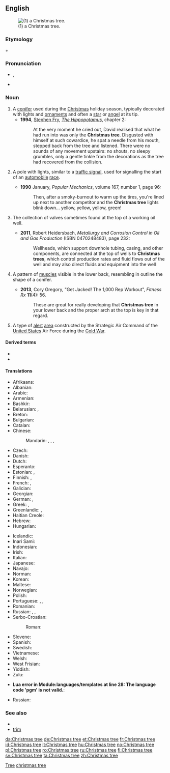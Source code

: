==English==
[[File:Árbol_de_navidad_en_un_hogar_chileno,_2006.jpg|thumb|(1) a Christmas tree.]]

===Etymology===
{{m|en|Christmas}} + {{m|en|tree}}

===Pronunciation===
* {{enPR|krĭsʹ-məs-trē}}, {{IPA|/ˈkɹɪsməs tɹiː/|lang=en}}
* {{audio|En-ca-Christmas_tree.ogg|Audio (CA)|lang=en}}

===Noun===
{{en-noun}}

# A [[conifer]] used during the [[Christmas]] holiday season, typically decorated with lights and [[ornament]]s and often a [[star]] or [[angel]] at its tip.
#* '''1994''', [[w:Stephen Fry|Stephen Fry]], ''[[w:The Hippopotamus|The Hippopotamus]]'', chapter 2:
#*: At the very moment he cried out, David realised that what he had run into was only the '''Christmas tree'''. Disgusted with himself at such cowardice, he spat a needle from his mouth, stepped back from the tree and listened. There were no sounds of any movement upstairs: no shouts, no sleepy grumbles, only a gentle tinkle from the decorations as the tree had recovered from the collision.
# {{lb|en|racing}} A pole with lights, similar to a [[traffic signal]], used for signalling the start of an [[automobile]] [[race]].
#* '''1990''' January, ''Popular Mechanics'', volume 167, number 1, page 96:
#*: Then, after a smoky-burnout to warm up the tires, you're lined up next to another competitor and the '''Christmas tree''' lights blink down... yellow, yellow, yellow, green!
# {{lb|en|oil industry|_|jargon}} The collection of valves sometimes found at the top of a working oil well.
#* '''2011''', Robert Heidersbach, ''Metallurgy and Corrosion Control in Oil and Gas Production'' (ISBN 0470248483), page 232:
#*: Wellheads, which support downhole tubing, casing, and other components, are connected at the top of wells to '''Christmas trees''', which control production rates and fluid flows out of the well and may also direct fluids and equipment into the well
# {{lb|en|bodybuilding}} A pattern of [[muscle]]s visible in the lower back, resembling in outline the shape of a conifer.
#* '''2013''', Cory Gregory, "Get Jacked! The 1,000 Rep Workout", ''Fitness Rx'' '''11'''(4): 56.
#*: These are great for really developing that '''Christmas tree''' in your lower back and the proper arch at the top is key in that regard.
# {{lb|en|aviation|historical}} A type of [[alert]] [[area]] constructed by the Strategic Air Command of the [[United States]] Air Force during the [[Cold War]].

====Derived terms====
* {{l|en|Christmas tree bill}}
* {{l|en|Christmas tree formation}}

====Translations====
{{trans-top|a tree used during the Christmas holiday season}}
* Afrikaans: {{t|af|kersboom}}
* Albanian: {{t|sq|pema e Vitit të Ri}}
* Arabic: {{t|ar|شَجَرَةُ اَلْمِيلَادِ|f}}
* Armenian: {{t+|hy|տոնածառ}}
* Bashkir: {{t|ba|шыршы}}
* Belarusian: {{t|be|ёлка|f|sc=Cyrl}}, {{t|be|калядная ёлка|f|sc=Cyrl}}
* Breton: {{t|br|gwezenn Nedeleg|f}}
* Bulgarian: {{t+|bg|елха|f}}
* Catalan: {{t|ca|arbre de Nadal}}
* Chinese:
*: Mandarin: {{t|cmn|耶誕樹|sc=Hani}}, {{t|cmn|耶诞树|tr=yēdànshù|sc=Hani}}, {{t+|cmn|聖誕樹|sc=Hani}}, {{t+|cmn|圣诞树|tr=shèngdànshù|sc=Hani}}
* Czech: {{t|cs|vánoční stromeček|m}}
* Danish: {{t+|da|juletræ|n}}
* Dutch: {{t+|nl|kerstboom|m}}
* Esperanto: {{t|eo|Kristnaska arbo}}
* Estonian: {{t+|et|jõulupuu}}, {{t+|et|jõulukuusk}}
* Finnish: {{t+|fi|joulukuusi}}, {{t+|fi|joulupuu}}
* French: {{t+|fr|arbre de Noël|m}}, {{t+|fr|sapin de Noël|m}}
* Galician: {{t+|gl|árbore de Nadal|f}}
* Georgian: {{t+|ka|საშობაო ნაძვის ხე}}
* German: {{t+|de|Weihnachtsbaum|m}}, {{t+|de|Christbaum|m}}
* Greek: {{t|el|δένδρο των Χριστουγέννων|n}}, {{t|el|χριστουγεννιάτικο δένδρο|n}}
* Greenlandic: {{t|kl|orpik}}, {{t|kl|orpiliaq}}
* Haitian Creole: {{t|ht|abdenwel}}
* Hebrew: {{t|he|[[עץ]] [[חג המולד]]|m}}
* Hungarian: {{t+|hu|karácsonyfa}}
{{trans-mid}}
* Icelandic: {{t+|is|jólatré|n}}
* Inari Sami: {{t|smn|juovlâmuorâ}}
* Indonesian: {{t|id|pohon Natal}}
* Irish: {{t|ga|crann Nollag}}
* Italian: {{t+|it|albero di Natale|m}}
* Japanese: {{t+|ja|クリスマスツリー|tr=kurisumasutsurī}}
* Navajo: {{t|nv|chʼóyáázh naashchʼąąʼígíí}}
* Norman: {{t|nrf|arbre d'Noué|m}}
* Korean: {{t|ko|크리스마스 트리|sc=Kore}}
* Maltese: {{t|mt|siġra tal-Milied}}
* Norwegian: {{t|no|juletre|n}}
* Polish: {{t+|pl|choinka|f}}
* Portuguese: {{t+|pt|árvore de Natal|f}}, {{t|pt|pinheiro de natal|m}}, {{t|pt|pinheirinho|m}}
* Romanian: {{t+|ro|pom de Crăciun}}
* Russian: {{t+|ru|ёлка|f}}, {{t+|ru|нового́дняя ёлка|f}}, {{t|ru|рожде́ственская ёлка|f}}
* Serbo-Croatian:
*: Roman: {{t|sh|božićno drvce}}
* Slovene: {{t|sl|božično drevo|n}}
* Spanish: {{t+|es|árbol de Navidad|m}}
* Swedish: {{t+|sv|julgran}}
* Vietnamese: {{t|vi|cây Nô-en}}
* Welsh: {{t|cy|coeden Nadolig}}
* West Frisian: {{t|fy|krystbeam}}
* Yiddish: {{t|yi|ניטלבוים|m}}
* Zulu: {{t|zu|Isihlahla sikakhisimuzi}}
{{trans-bottom}}

{{trans-top|a pole with lights}}
{{trans-mid}}
* <strong class="error"><span class="scribunto-error" id="mw-scribunto-error-0">Lua error in Module:languages/templates at line 28: The language code 'pgm' is not valid.</span></strong>: {{t|pgm|<strong class="error"><span class="scribunto-error" id="mw-scribunto-error-1">Lua error in Module:languages/templates at line 28: The language code 'pgm' is not valid.</span></strong>|alt=isndosia}}
{{trans-bottom}}

{{trans-top|the collection of valves}}
* Russian: {{t|ru|фонта́нная армату́ра|f}}
{{trans-mid}}
{{trans-bottom}}

{{trans-top|pattern of muscles}}
{{trans-mid}}
{{trans-bottom}}

===See also===
* {{projectlink|wikipedia}}
* [[trim]]

[[Category:en:Christmas|Tree]]
[[Category:en:Trees|christmas tree]]

[[da:Christmas tree]]
[[de:Christmas tree]]
[[et:Christmas tree]]
[[fr:Christmas tree]]
[[id:Christmas tree]]
[[it:Christmas tree]]
[[hu:Christmas tree]]
[[no:Christmas tree]]
[[pl:Christmas tree]]
[[ro:Christmas tree]]
[[ru:Christmas tree]]
[[fi:Christmas tree]]
[[sv:Christmas tree]]
[[ta:Christmas tree]]
[[zh:Christmas tree]]